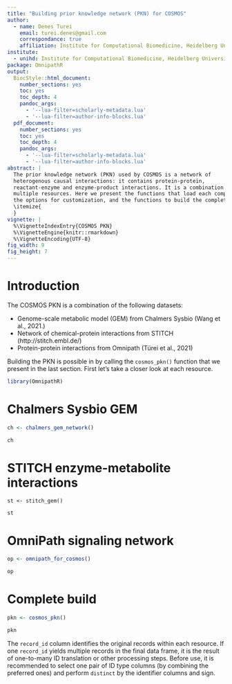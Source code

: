 ```yaml
---
title: "Building prior knowledge network (PKN) for COSMOS"
author:
  - name: Denes Turei
    email: turei.denes@gmail.com
    correspondance: true
    affiliation: Institute for Computational Biomedicine, Heidelberg University
institute:
  - unihd: Institute for Computational Biomedicine, Heidelberg University
package: OmnipathR
output:
  BiocStyle::html_document:
    number_sections: yes
    toc: yes
    toc_depth: 4
    pandoc_args:
      - '--lua-filter=scholarly-metadata.lua'
      - '--lua-filter=author-info-blocks.lua'
  pdf_document:
    number_sections: yes
    toc: yes
    toc_depth: 4
    pandoc_args:
      - '--lua-filter=scholarly-metadata.lua'
      - '--lua-filter=author-info-blocks.lua'
abstract: |
  The prior knowledge network (PKN) used by COSMOS is a network of
  heterogenous causal interactions: it contains protein-protein,
  reactant-enzyme and enzyme-product interactions. It is a combination of
  multiple resources. Here we present the functions that load each component,
  the options for customization, and the functions to build the complete PKN.
  \itemize{
  }
vignette: |
  %\VignetteIndexEntry{COSMOS PKN}
  %\VignetteEngine{knitr::rmarkdown}
  %\VignetteEncoding{UTF-8}
fig_width: 9
fig_height: 7
---
```


# Introduction

The COSMOS PKN is a combination of the following datasets:

* Genome-scale metabolic model (GEM) from Chalmers Sysbio (Wang et al., 2021.)
* Network of chemical-protein interactions from STITCH (http://stitch.embl.de/)
* Protein-protein interactions from Omnipath (Türei et al., 2021)

Building the PKN is possible in by calling the `cosmos_pkn()` function that we
present in the last section. First let's take a closer look at each resource.

```r
library(OmnipathR)
```

# Chalmers Sysbio GEM

```r
ch <- chalmers_gem_network()

ch
```

# STITCH enzyme-metabolite interactions

```ri
st <- stitch_gem()

st
```

# OmniPath signaling network

```r
op <- omnipath_for_cosmos()

op
```

# Complete build

```r
pkn <- cosmos_pkn()

pkn
```

The `record_id` column identifies the original records within each
resource. If one `record_id` yields multiple records in the final data
frame, it is the result of one-to-many ID translation or other
processing steps. Before use, it is recommended to select one pair of ID
type columns (by combining the preferred ones) and perform `distinct`
by the identifier columns and sign.

